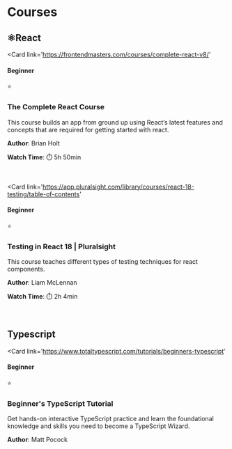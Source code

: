 # Courses

<span>

## ⚛️React

</span>

<Card 
	link='https://frontendmasters.com/courses/complete-react-v8/'
>
<Row justifyContent='space-between'>
<Col>

#### Beginner

</Col>
<Col>⭐</Col>
</Row>

### The Complete React Course

This course builds an app from ground up using React’s latest features and concepts that are required for getting started with react.

<Row justifyContent='space-between'>
<Col>

**Author**: Brian Holt

</Col>
<Col>

**Watch Time**: ⏱️ 5h 50min

</Col>
</Row>

</Card>

<br />

<Card 
	link='https://app.pluralsight.com/library/courses/react-18-testing/table-of-contents'
>
<Row justifyContent='space-between'>
<Col>

#### Beginner

</Col>
<Col>⭐</Col>
</Row>

### Testing in React 18 | Pluralsight

This course teaches different types of testing techniques for react components.
<Row justifyContent='space-between'>
<Col>

**Author**: Liam McLennan

</Col>
<Col>

**Watch Time**: ⏱️ 2h 4min

</Col>
</Row>
</Card>

<br/>

<span>

## Typescript

</span>

<Card 
	link='https://www.totaltypescript.com/tutorials/beginners-typescript'
>
<Row justifyContent='space-between'>
<Col>

#### Beginner

</Col>
<Col>⭐</Col>
</Row>

### Beginner's TypeScript Tutorial

Get hands-on interactive TypeScript practice and learn the foundational knowledge and skills you need to become a TypeScript Wizard.

<Row justifyContent='space-between'>
<Col>

**Author**: Matt Pocock

</Col>
</Row>

</Card>

